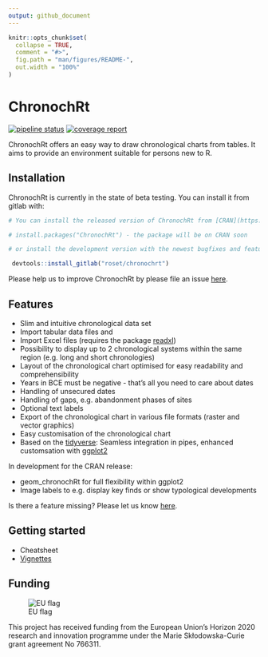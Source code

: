```yaml
---
output: github_document
---
```


<!-- README.md is generated from README.Rmd. Please edit that file -->

```r
knitr::opts_chunk$set(
  collapse = TRUE,
  comment = "#>",
  fig.path = "man/figures/README-",
  out.width = "100%"
)
```

# ChronochRt

<!-- badges: start -->
[![pipeline status](https://gitlab.com/roset/chronochrt/badges/master/pipeline.svg)](https://gitlab.com/roset/chronochrt/-/commits/master)
[![coverage report](https://gitlab.com/roset/chronochrt/badges/master/coverage.svg)](https://gitlab.com/roset/chronochrt/-/commits/master)
<!-- badges: end -->

ChronochRt offers an easy way to draw chronological charts from tables. It aims to provide an environment suitable for persons new to R. 

## Installation

ChronochRt is currently in the state of beta testing. You can install it from gitlab with: 
``` r
# You can install the released version of ChronochRt from [CRAN](https://CRAN.R-project.org) with:

# install.packages("ChronochRt") - the package will be on CRAN soon

# or install the development version with the newest bugfixes and features from gitlab with:
```

``` r
 devtools::install_gitlab("roset/chronochrt")
```
Please help us to improve ChronochRt by please file an issue [here](https://gitlab.com/roset/chronochrt/issues).

## Features

* Slim and intuitive chronological data set
* Import tabular data files and 
* Import Excel files (requires the package [readxl](https://readxl.tidyverse.org/))
* Possibility to display up to 2 chronological systems within the same region (e.g. long and short chronologies)
* Layout of the chronological chart optimised for easy readability and comprehensibility
* Years in BCE must be negative - that's all you need to care about dates
* Handling of unsecured dates
* Handling of gaps, e.g. abandonment phases of sites
* Optional text labels
* Export of the chronological chart in various file formats (raster and vector graphics)
* Easy customisation of the chronological chart
* Based on the [tidyverse](https://www.tidyverse.org/): Seamless integration in pipes, enhanced customsation with [ggplot2](https://ggplot2.tidyverse.org/) 

In development for the CRAN release: 

* geom_chronochRt for full flexibility within ggplot2
* Image labels to e.g. display key finds or show typological developments

Is there a feature missing? Please let us know [here](https://gitlab.com/roset/chronochrt/issues).

## Getting started

* Cheatsheet
* [Vignettes](https://gitlab.com/roset/chronochrt/-/tree/master/vignettes)

## Funding
<div style="width:150px">
![EU flag](https://europa.eu/european-union/sites/europaeu/files/docs/body/flag_yellow_low.jpg)
</div>
This project has received funding from the European Union’s Horizon 2020 research and innovation programme under the Marie Skłodowska-Curie grant agreement No 766311.
